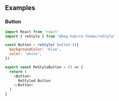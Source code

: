 <!--- reStyle.stories.mdx -->


<Meta title="Patterns/ReStyle/Button" component={Button}/>


## Examples

### Button

<Preview>
  <Story name='Button'>
    <ReStyleButton />
  </Story>
</Preview>

```js
import React from 'react'
import { reStyle } from '@keg-hub/re-theme/reStyle'

const Button = reStyle('button')({
  backgroundColor: 'blue',
  color: 'white',
})

export const ReStyleButton = () => {
  return (
    <Button>
      ReStyled Button
    </Button>
  )
}
```
